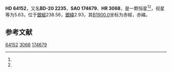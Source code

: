 {{Starbox begin
| name = HD 64152
}}
{{Starbox observe
| epoch = [[J2000.0|J2000.0]]
| constell = {{星座名待查}}<ref name=SIMBAD>{{cite web
 | url=http://simbad.u-strasbg.fr/simbad/sim-id?Ident=HR+3068
 | title=Pulsating variable Star
 | publisher=Centre de Données astronomiques de Strasbourg
 | work=SIMBAD
 | accessdate=2012-07-13
 | archive-date=2016-03-17
 | archive-url=https://web.archive.org/web/20160317112802/http://simbad.u-strasbg.fr/simbad/sim-id?Ident=HR+3068
 | dead-url=no
 }}</ref><ref name=DATA>{{cite web
 | url=http://vizier.u-strasbg.fr/viz-bin/VizieR-5?-out.add=.&-source=5050&-corr=PK=HR&-out.max=9999&HR=3068
 | title=VizieR Detailed Page
 | accessdate=2012-07-13
 | archive-date=2019-02-16
 | archive-url=https://web.archive.org/web/20190216115457/http://vizier.u-strasbg.fr/viz-bin/VizieR-5?-out.add=.&-source=5050&-corr=PK=HR&-out.max=9999&HR=3068
 | dead-url=no
 }}</ref>
| 星官 = 
| ra = {{RA|7|51|42.9}}<ref name=SIMBAD /><ref name=DATA />
| dec = {{DEC|-21|10|26}}<ref name=SIMBAD /><ref name=DATA />
| appmag_v = 5.63<ref name=SIMBAD /><ref name=DATA />
}}
{{Starbox character
| class = G8III<ref name=SIMBAD /><ref name=DATA />
| b-v = 0.96<ref name=SIMBAD /><ref name=DATA />
| u-b = 0.7<ref name=SIMBAD /><ref name=DATA />
| r-i = 0.33E<ref name=SIMBAD /><ref name=DATA />
| variable = 
}}
{{Starbox astrometry
| radial_v = 0.7
| prop_mo_ra = 32
| parallax = 
| p_error = 
}}
{{Starbox catalog
| names =BD-20 2235，[[SAO星表|SAO]] 174679，[[HD星表|HD]] 64152，[[HR星表|HR]] 3068}}
{{Starbox reference |Simbad=HR+3068}}
{{Starbox end}}

'''HD 64152'''，又名'''BD-20 2235'''，'''SAO 174679'''、'''HR 3068'''，是一颗恒星<ref name=SIMBAD /><ref name=DATA />，视星等为5.63，位于[[銀道座標系|銀經]]238.56，[[銀道座標系|銀緯]]2.93，其[[B1900.0|B1900.0]]坐标为赤經{{RA|7|47|21.7}}，赤緯{{DEC|-20|2.93|6}}。

== 参考文献 ==
{{reflist}}

{{star-stub}}

[[Category:HD和HDE天體|64152]]
[[Category:HR天體|3068]]
[[Category:SAO天體|174679]]